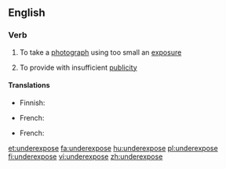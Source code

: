 ==English==

===Verb===
{{en-verb|underexpos|ing}}

# {{context|photography|lang=en}} To take a [[photograph]] using too small an [[exposure]]
# To provide with insufficient [[publicity]]

====Translations====
{{trans-top|in photography}}
* Finnish: {{t|fi|alivalottaa}}
{{trans-mid}}
* French: {{t+|fr|sous-exposer}}
{{trans-bottom}}

{{trans-top|to provide with insufficient publicity}}
* French: {{t+|fr|sous-exposer}}
{{trans-mid}}
{{trans-bottom}}

[[et:underexpose]]
[[fa:underexpose]]
[[hu:underexpose]]
[[pl:underexpose]]
[[fi:underexpose]]
[[vi:underexpose]]
[[zh:underexpose]]